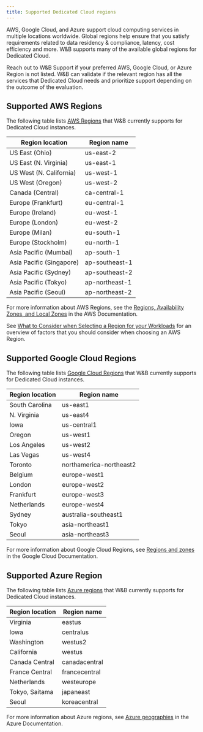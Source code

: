 ```yaml
---
title: Supported Dedicated Cloud regions
---
```


AWS, Google Cloud, and Azure support cloud computing services in multiple locations worldwide. Global regions help ensure that you satisfy requirements related to data residency & compliance, latency, cost efficiency and more. W&B supports many of the available global regions for Dedicated Cloud.

<Note>
Reach out to W&B Support if your preferred AWS, Google Cloud, or Azure Region is not listed. W&B can validate if the relevant region has all the services that Dedicated Cloud needs and prioritize support depending on the outcome of the evaluation.
</Note>

## Supported AWS Regions

The following table lists [AWS Regions](https://docs.aws.amazon.com/AmazonRDS/latest/UserGuide/Concepts.RegionsAndAvailabilityZones.html) that W&B currently supports for Dedicated Cloud instances.

| Region location | Region name |
|-------------|--------|
|US East (Ohio)| us-east-2|
|US East (N. Virginia)|us-east-1|
|US West (N. California)|us-west-1|
|US West (Oregon)|us-west-2|
|Canada (Central)|ca-central-1|
|Europe (Frankfurt)|eu-central-1|
|Europe (Ireland)|eu-west-1|
|Europe (London)|eu-west-2|
|Europe (Milan)|eu-south-1|
|Europe (Stockholm)|eu-north-1|
|Asia Pacific (Mumbai)|ap-south-1|
|Asia Pacific (Singapore)| ap-southeast-1|
|Asia Pacific (Sydney)|ap-southeast-2|
|Asia Pacific (Tokyo)|ap-northeast-1|
|Asia Pacific (Seoul)|ap-northeast-2|

For more information about AWS Regions, see the [Regions, Availability Zones, and Local Zones](https://docs.aws.amazon.com/AmazonRDS/latest/UserGuide/Concepts.RegionsAndAvailabilityZones.html) in the AWS Documentation.

See [What to Consider when Selecting a Region for your Workloads](https://aws.amazon.com/blogs/architecture/what-to-consider-when-selecting-a-region-for-your-workloads/) for an overview of factors that you should consider when choosing an AWS Region. 

## Supported Google Cloud Regions
The following table lists [Google Cloud Regions](https://cloud.google.com/compute/docs/regions-zones) that W&B currently supports for Dedicated Cloud instances.

| Region location | Region name |
|-------------|--------|
|South Carolina|us-east1|
|N. Virginia|us-east4|
|Iowa|us-central1|
|Oregon|us-west1|
|Los Angeles|us-west2|
|Las Vegas|us-west4|
|Toronto|northamerica-northeast2|
|Belgium|europe-west1|
|London|europe-west2|
|Frankfurt|europe-west3|
|Netherlands|europe-west4|
|Sydney|australia-southeast1|
|Tokyo|asia-northeast1|
|Seoul|asia-northeast3|

For more information about Google Cloud Regions, see [Regions and zones](https://cloud.google.com/compute/docs/regions-zones) in the Google Cloud Documentation.

## Supported Azure Region
The following table lists [Azure regions](https://azure.microsoft.com/explore/global-infrastructure/geographies/#geographies) that W&B currently supports for Dedicated Cloud instances.

| Region location | Region name |
|-------------|--------|
|Virginia|eastus|
|Iowa|centralus|
|Washington|westus2|
|California|westus|
|Canada Central|canadacentral|
|France Central|francecentral|
|Netherlands|westeurope|
|Tokyo, Saitama|japaneast|
|Seoul|koreacentral|

For more information about Azure regions, see [Azure geographies](https://azure.microsoft.com/explore/global-infrastructure/geographies/#overview) in the Azure Documentation.